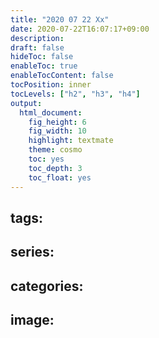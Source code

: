 ```yaml
---
title: "2020 07 22 Xx"
date: 2020-07-22T16:07:17+09:00
description:
draft: false
hideToc: false
enableToc: true
enableTocContent: false
tocPosition: inner
tocLevels: ["h2", "h3", "h4"]
output:
  html_document:
    fig_height: 6
    fig_width: 10
    highlight: textmate
    theme: cosmo
    toc: yes
    toc_depth: 3
    toc_float: yes
---
```

tags:
-
series:
-
categories:
-
image:
---
